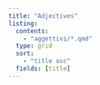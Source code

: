 ```yaml
---
title: "Adjectives"
listing:
  contents:
    - "aggettivi/*.qmd"
  type: grid
  sort:
    - "title asc"
  fields: [title]
---
```

